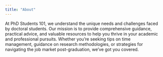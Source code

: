 ```yaml
---
title: "About"
---
```


At PhD Students 101, we understand the unique needs and challenges faced by doctoral students. Our mission is to provide comprehensive guidance, practical advice, and valuable resources to help you thrive in your academic and professional pursuits. Whether you're seeking tips on time management, guidance on research methodologies, or strategies for navigating the job market post-graduation, we've got you covered.
